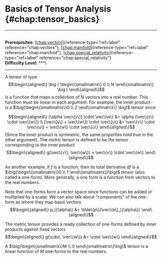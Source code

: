# Basics of Tensor Analysis \{#chap:tensor_basics\}

------------------------------------------------------------------------

\
**Prerequisites:**
[\[chap:vectors\]](#chap:vectors)\{reference-type="ref+label"
reference="chap:vectors"\},
[\[chap:manifold\]](#chap:manifold)\{reference-type="ref+label"
reference="chap:manifold"\},
[\[chap:special_relativity\]](#chap:special_relativity)\{reference-type="ref+label"
reference="chap:special_relativity"\}\
**Difficulty Level:** \*\*\*\

------------------------------------------------------------------------

A tensor of type $$\begin\{aligned\}
\big ( \begin\{smallmatrix\} 0 \\ N \end\{smallmatrix\} \big )
\end\{aligned\}$$ is a function that maps a collection of $N$ vectors into
a real number. This function must be linear in each argument. For
example, the inner product $\cdot$ is a
$\big(\begin\{smallmatrix\}0 \\ 2 \end\{smallmatrix\} \big)$ tensor since

$$\begin\{aligned\}
(\alpha \vec\{v\}) \cdot \vec\{w\} &= \alpha (\vec\{v\} \cdot \vec\{w\}) \\
(\vec\{v\} + \vec\{w\}) \cdot \vec\{u\} &= \vec\{v\} \cdot \vec\{u\} + \vec\{w\} \cdot \vec\{u\} 
\end\{aligned\}$$ (Since the inner product is symmetric, the same
properties hold true in the other argument). The *metric* tensor is
defined to be the tensor corresponding to the inner product
$$\begin\{aligned\}
g(\vec\{v\}, \vec\{w\}) = \vec\{v\} \cdot \vec\{w\}
\end\{aligned\}$$

As another example, if $f$ is a function, then its total derivative $df$
is a $\big(\begin\{smallmatrix\}0 \\ 1 \end\{smallmatrix\}\big)$ tensor
(also called a one-form). More generally, a one form is a function from
vectors to the real numbers.

Note that one-forms form a vector space since functions can be added or
multiplied by a scalar. We can also talk about \"components\" of the
one-form as where they map basis vectors $$\begin\{aligned\}
p_\{\alpha\} &= \tilde\{p\}(\vec\{e\}_\{\alpha\})
\end\{aligned\}$$

The metric tensor provides a ready collection of one-forms defined by
inner products against fixed vectors $$\begin\{aligned\}
g(\cdot, \vec\{w\}) &= \cdot \vec\{w\}
\end\{aligned\}$$

A $\big(\begin\{smallmatrix\}M \\ 0 \end\{smallmatrix\}\big)$ tensor is a
linear function of $M$ one-forms to the real numbers.
